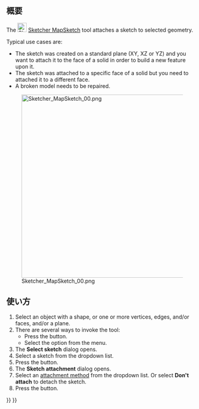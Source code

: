 <languages/>

{{Docnav/ja
|[[Sketcher_Dialog/ja|ダイアログ]]
|[[Sketcher_ReorientSketch/ja|スケッチの方向を変更]]
|[[Sketcher_Workbench/ja|スケッチッチャーワークベンチ]]
|IconL=
|IconR=Sketcher_ReorientSketch.svg
|IconC=Workbench_Sketcher.svg
}}

{{GuiCommand/ja
|Name=Sketcher MapSketch
|Name/ja=スケッチャー・スケッチをアタッチ
|MenuLocation=Sketch → スケッチをアタッチ...
|Workbenches=[[Sketcher_Workbench/ja|スケッチャー]]、[[PartDesign_Workbench/ja|バートデザイン]]
|SeeAlso=[[Sketcher_ReorientSketch/ja|スケッチャー・スケッチの方向を変更]]、[[Sketcher_NewSketch/ja|スケッチャー・スケッチを作成]]
}}

<span id="Description"></span>
== 概要 ==

The [[Image:Sketcher_MapSketch.svg|24px]] [[Sketcher_MapSketch|Sketcher MapSketch]] tool attaches a sketch to selected geometry.

Typical use cases are:
* The sketch was created on a standard plane (XY, XZ or YZ) and you want to attach it to the face of a solid in order to build a new feature upon it.
* The sketch was attached to a specific face of a solid but you need to attached it to a different face.
* A broken model needs to be repaired.

[[File:Sketcher_MapSketch_00.png|480px|none]]

<span id="Usage"></span>
== 使い方 == 

# Select an object with a shape, or one or more vertices, edges, and/or faces, and/or a plane.
# There are several ways to invoke the tool:
#* Press the {{Button|[[Image:Sketcher_MapSketch.svg|16px]] [[Sketcher_MapSketch|Attach sketch...]]}} button.
#* Select the {{MenuCommand|Sketch → [[Image:Sketcher_MapSketch.svg|16px]] Attach sketch...}} option from the menu.
# The '''Select sketch''' dialog opens.
# Select a sketch from the dropdown list.
# Press the {{Button|OK}} button.
# The '''Sketch attachment''' dialog opens.
# Select an [[Part_EditAttachment#Attachment_modes|attachment method]] from the dropdown list. Or select '''Don't attach''' to detach the sketch.
# Press the {{Button|OK}} button.


{{Docnav/ja
|[[Sketcher_Dialog/ja|ダイアログ]]
|[[Sketcher_ReorientSketch/ja|スケッチの方向を変更]]
|[[Sketcher_Workbench/ja|スケッチッチャーワークベンチ]]
|IconL=
|IconR=Sketcher_ReorientSketch.svg
|IconC=Workbench_Sketcher.svg
}}

{{Sketcher Tools navi{{#translation:}}}}
{{Userdocnavi{{#translation:}}}}